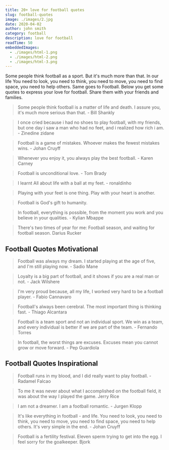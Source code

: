 ```yaml
---
title: 20+ love for football quotes
slug: football-quotes
image: ./images/2.jpg
date: 2020-04-02
author: john smith
category: football
description: love for football
readTime: 50
embeddedImages:
  - ./images/html-1.png
  - ./images/html-2.png
  - ./images/html-3.png
---
```



Some people think football as a sport. But it's much more than that. In our life You need to look, you need to think, you need to move, you need to find space, you need to help others. Same goes to Football. Below you get some quotes to express your love for football. Share them with your friends and families.

> Some people think football is a matter of life and death. I assure you, it's much more serious than that. - Bill Shankly

> I once cried because i had no shoes to play football, with my friends, but one day i saw a man who had no feet, and i realized how rich i am. - Zinedine zidane

> Football is a game of mistakes. Whoever makes the fewest mistakes wins. - Johan Cruyff

> Whenever you enjoy it, you always play the best football. - Karen Carney

> Football is unconditional love. - Tom Brady

> I learnt All about life with a ball at my feet. - ronaldinho

> Playing with your feet is one thing. Play with your heart is another.

> Football is God's gift to humanity.

> In football, everything is possible, from the moment you work and you believe in your qualities. - Kylian Mbappe

> There's two times of year for me: Football season, and waiting for football season. Darius Rucker

## Football Quotes Motivational

> Football was always my dream. I started playing at the age of five, and I'm still playing now. - Sadio Mane

> Loyalty is a big part of football, and it shows if you are a real man or not. - Jack Wilshere

> I'm very proud because, all my life, I worked very hard to be a football player. - Fabio Cannavaro

> Football's always been cerebral. The most important thing is thinking fast. - Thiago Alcantara

> Football is a team sport and not an individual sport. We win as a team, and every individual is better if we are part of the team. - Fernando Torres

> In football, the worst things are excuses. Excuses mean you cannot grow or move forward. - Pep Guardiola

## Football Quotes Inspirational

> Football runs in my blood, and I did really want to play football. - Radamel Falcao

> To me it was never about what I accomplished on the football field, it was about the way I played the game. Jerry Rice

> I am not a dreamer. I am a football romantic. - Jurgen Klopp

> It's like everything in football - and life. You need to look, you need to think, you need to move, you need to find space, you need to help others. It's very simple in the end. - Johan Cruyff

> Football is a fertility festival. Eleven sperm trying to get into the egg. I feel sorry for the goalkeeper. Bjork
